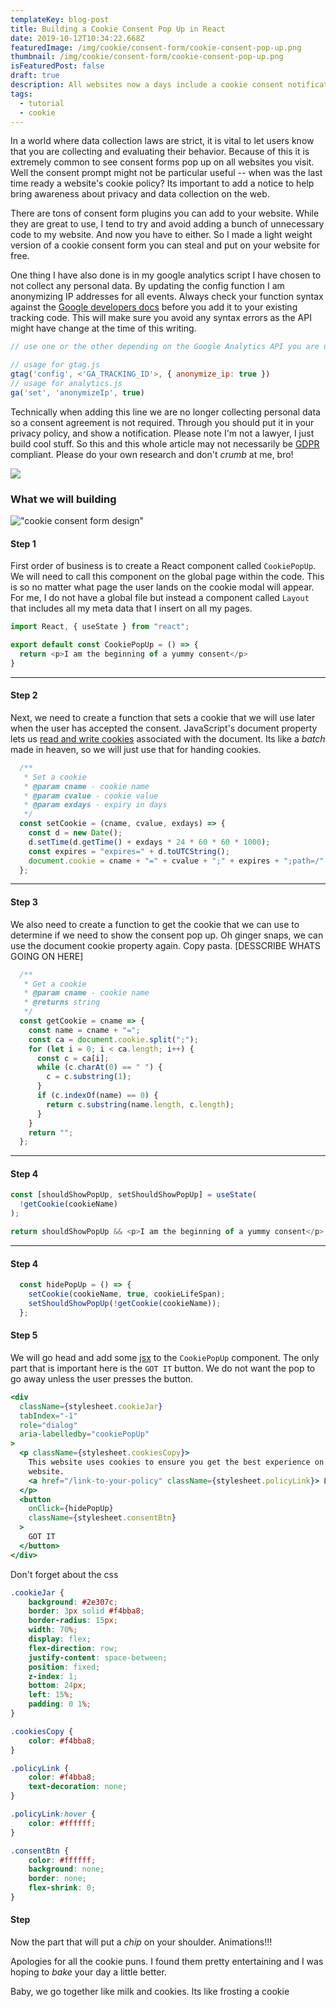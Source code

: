 ```yaml
---
templateKey: blog-post
title: Building a Cookie Consent Pop Up in React
date: 2019-10-12T10:34:22.668Z
featuredImage: /img/cookie/consent-form/cookie-consent-pop-up.png
thumbnail: /img/cookie/consent-form/cookie-consent-pop-up.png
isFeaturedPost: false
draft: true
description: All websites now a days include a cookie consent notification. So why shouldn't my website have one too? Follow along so your React website can be up to date with all that legal jargon.
tags:
  - tutorial
  - cookie
---
```


In a world where data collection laws are strict, it is vital to let users know that you are collecting and evaluating their behavior. Because of this it is extremely common to see consent forms pop up on all websites you visit. Well the consent prompt might not be particular useful -- when was the last time ready a website's cookie policy? Its important to add a notice to help bring awareness about privacy and data collection on the web. 

There are tons of consent form plugins you can add to your website. While they are great to use, I tend to try and avoid adding a bunch of unnecessary code to my website. And now you have to either. So I made a light weight version of a cookie consent form you can steal and put on your website for free. 

One thing I have also done is in my google analytics script I have chosen to not collect any personal data. By updating the config function I am anonymizing IP addresses for all events. Always check your function syntax against the [Google developers docs](https://developers.google.com/analytics/devguides/collection/analyticsjs/ip-anonymization) before you add it to your existing tracking code. This will make sure you avoid any syntax errors as the API might have change at the time of this writing.

```javascript
// use one or the other depending on the Google Analytics API you are using

// usage for gtag.js
gtag('config', <'GA_TRACKING_ID'>, { anonymize_ip: true })
// usage for analytics.js
ga('set', 'anonymizeIp', true)
```

Technically when adding this line we are no longer collecting personal data so a consent agreement is not required. Through you should put it in your privacy policy, and show a notification. Please note I'm not a lawyer, I just build cool stuff. So this and this whole article may not necessarily be [GDPR](https://eugdpr.org/) compliant. Please do your own research and don't _crumb_ at me, bro!

<img src="https://media.giphy.com/media/8cfNwKytlzCVhhElCq/giphy.gif" />


### What we will building
!["cookie consent form design"](/img/cookie-consent-form/cookie-consent-form-final-results.png "cookie consent form design")

#### Step 1
First order of business is to create a React component called `CookiePopUp`. We will need to call this component on the global page within the code. This is so no matter what page the user lands on the cookie modal will appear. For me, I do not have a global file but instead a component called `Layout` that includes all my meta data that I insert on all my pages. 

```javascript
import React, { useState } from "react";

export default const CookiePopUp = () => {
  return <p>I am the beginning of a yummy consent</p>
}
```
*** 

#### Step 2
Next, we need to create a function that sets a cookie that we will use later when the user has accepted the consent. JavaScript's document property lets us [read and write cookies](https://www.w3schools.com/js/js_cookies.asp) associated with the document. Its like a _batch_ made in heaven, so we will just use that for handing cookies. 

```javascript
  /**
   * Set a cookie
   * @param cname - cookie name
   * @param cvalue - cookie value
   * @param exdays - expiry in days
   */
  const setCookie = (cname, cvalue, exdays) => {
    const d = new Date();
    d.setTime(d.getTime() + exdays * 24 * 60 * 60 * 1000);
    const expires = "expires=" + d.toUTCString();
    document.cookie = cname + "=" + cvalue + ";" + expires + ";path=/";
  };
```

***

#### Step 3

We also need to create a function to get the cookie that we can use to determine if we need to show the consent pop up. Oh ginger snaps, we can use the document cookie property again. Copy pasta.
[DESSCRIBE WHATS GOING ON HERE]

```javascript
  /**
   * Get a cookie
   * @param cname - cookie name
   * @returns string
   */
  const getCookie = cname => {
    const name = cname + "=";
    const ca = document.cookie.split(";");
    for (let i = 0; i < ca.length; i++) {
      const c = ca[i];
      while (c.charAt(0) == " ") {
        c = c.substring(1);
      }
      if (c.indexOf(name) == 0) {
        return c.substring(name.length, c.length);
      }
    }
    return "";
  };
```

***
#### Step 4

```javascript 
const [shouldShowPopUp, setShouldShowPopUp] = useState(
  !getCookie(cookieName)
);

return shouldShowPopUp && <p>I am the beginning of a yummy consent</p>
``` 
***

#### Step 4 
```javascript
  const hidePopUp = () => {
    setCookie(cookieName, true, cookieLifeSpan);
    setShouldShowPopUp(!getCookie(cookieName));
  };
```

#### Step 5
We will go head and add some [jsx](https://reactjs.org/docs/introducing-jsx.html) to the `CookiePopUp` component. The only part that is important here is the `GOT IT` button. We do not want the pop to go away unless the user presses the button. 

```jsx
<div
  className={stylesheet.cookieJar}
  tabIndex="-1"
  role="dialog"
  aria-labelledby="cookiePopUp"
>
  <p className={stylesheet.cookiesCopy}>
    This website uses cookies to ensure you get the best experience on our
    website.
    <a href="/link-to-your-policy" className={stylesheet.policyLink}> Learn more</a>
  </p>
  <button
    onClick={hidePopUp}
    className={stylesheet.consentBtn}
  >
    GOT IT
  </button>
</div>
```

Don't forget about the css 
```css
.cookieJar {
    background: #2e307c;
    border: 3px solid #f4bba8;
    border-radius: 15px;
    width: 70%;
    display: flex;
    flex-direction: row;
    justify-content: space-between;
    position: fixed;
    z-index: 1;
    bottom: 24px;
    left: 15%;
    padding: 0 1%;
}

.cookiesCopy {
    color: #f4bba8;
}

.policyLink {
    color: #f4bba8;
    text-decoration: none; 
}

.policyLink:hover {
    color: #ffffff;
}

.consentBtn {
    color: #ffffff;
    background: none;
    border: none;
    flex-shrink: 0; 
}
```

#### Step 
Now the part that will put a _chip_ on your shoulder. Animations!!!




Apologies for all the cookie puns. I found them pretty entertaining and I was hoping to _bake_ your day a little better.

Baby, we go together like milk and cookies.
Its like frosting a cookie

